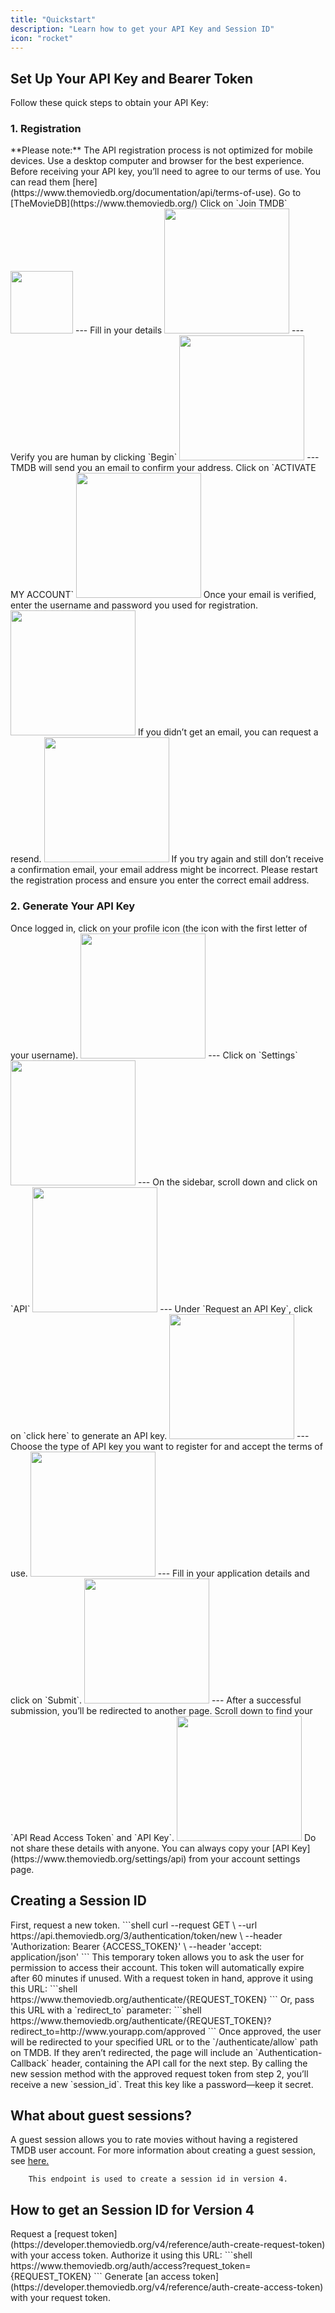 ```yaml
---
title: "Quickstart"
description: "Learn how to get your API Key and Session ID"
icon: "rocket"
---
```


## Set Up Your API Key and Bearer Token
Follow these quick steps to obtain your API Key:

### 1. Registration

<Note>
**Please note:** The API registration process is not optimized for mobile devices. Use a desktop computer and browser for the best experience. 
Before receiving your API key, you’ll need to agree to our terms of use. You can read them [here](https://www.themoviedb.org/documentation/api/terms-of-use).
</Note>

<AccordionGroup>
<Accordion icon="right-to-bracket" title="Join">
<Steps>
<Step>
Go to [TheMovieDB](https://www.themoviedb.org/)
</Step>
<Step>
Click on `Join TMDB`
<Frame>
<img height="100" noZoom src="/images/tmbd.png"/>
</Frame>
---
</Step>
<Step>
Fill in your details
<Frame>
<img height="200" noZoom src="/images/signup.png"/>
</Frame>
---
</Step>
<Step>
Verify you are human by clicking `Begin`
<Frame>
<img height="200" noZoom src="/images/human-verify.png"/>
</Frame>
---
</Step>
<Step>
TMDB will send you an email to confirm your address. Click on `ACTIVATE MY ACCOUNT`
<Frame>
<img height="200" noZoom src="/images/activate.png"/>
</Frame>
</Step>
<Step>
Once your email is verified, enter the username and password you used for registration.
<Frame>
<img height="200" noZoom src="/images/login.png"/>
</Frame>
</Step>
</Steps>
</Accordion>

<Accordion icon="face-worried" title="Didn’t receive a confirmation email?">
If you didn’t get an email, you can request a resend.
<Frame>
<img height="200" noZoom src="/images/resend.png"/>
</Frame>
<Tip>
If you try again and still don’t receive a confirmation email, your email address might be incorrect. Please restart the registration process and ensure you enter the correct email address.
</Tip>
</Accordion>
</AccordionGroup>

### 2. Generate Your API Key

<Accordion icon="key" title="Get your API Key">
<Steps>
<Step>
Once logged in, click on your profile icon (the icon with the first letter of your username).
<Frame>
<img height="200" noZoom src="/images/userfirst.png"/>
</Frame>
---
</Step>
<Step>
Click on `Settings`
<Frame>
<img height="200" noZoom src="/images/setting.png"/>
</Frame>
---
</Step>
<Step>
On the sidebar, scroll down and click on `API`
<Frame>
<img height="200" noZoom src="/images/API.png"/>
</Frame>
---
</Step>
<Step>
Under `Request an API Key`, click on `click here` to generate an API key.
<Frame>
<img height="200" noZoom src="/images/click-here.png"/>
</Frame>
---
</Step>
<Step>
Choose the type of API key you want to register for and accept the terms of use.
<Frame>
<img height="200" noZoom src="/images/type.png"/>
</Frame>
---
</Step>
<Step>
Fill in your application details and click on `Submit`.
<Frame>
<img height="200" noZoom src="/images/application.png"/>
</Frame>
---
</Step>
<Step>
After a successful submission, you’ll be redirected to another page. 
Scroll down to find your `API Read Access Token` and `API Key`.
<Frame>
<img height="200" noZoom src="/images/read-access.png"/>
</Frame>
<Warning>
Do not share these details with anyone.
</Warning>
</Step>
</Steps>
<Tip>You can always copy your [API Key](https://www.themoviedb.org/settings/api) from your account settings page.</Tip>
</Accordion>

## Creating a Session ID

<Accordion title="How do I generate a session ID?">
<Steps>
<Step title="Request Token">
First, request a new token.
```shell
curl --request GET \  
  --url https://api.themoviedb.org/3/authentication/token/new \  
  --header 'Authorization: Bearer {ACCESS_TOKEN}' \  
  --header 'accept: application/json'
```
This temporary token allows you to ask the user for permission to access their account.
<Info>This token will automatically expire after 60 minutes if unused.</Info>
</Step>
<Step title="Ask the user for permission">
With a request token in hand, approve it using this URL:
```shell
https://www.themoviedb.org/authenticate/{REQUEST_TOKEN}
```
Or, pass this URL with a `redirect_to` parameter:
```shell
https://www.themoviedb.org/authenticate/{REQUEST_TOKEN}?redirect_to=http://www.yourapp.com/approved
```
Once approved, the user will be redirected to your specified URL or to the `/authenticate/allow` path on TMDB.
If they aren’t redirected, the page will include an `Authentication-Callback` header, containing the API call for the next step.
</Step>
<Step title="Create a session ID">
By calling the new session method with the approved request token from step 2, you’ll receive a new `session_id`.
<Warning>Treat this key like a password—keep it secret.</Warning>
</Step>
</Steps>
</Accordion>

## What about guest sessions?
A guest session allows you to rate movies without having a registered TMDB user account.
<Info>For more information about creating a guest session, see [here.](/parameters/guest-session)</Info>

        This endpoint is used to create a session id in version 4.

## How to get an Session ID for Version 4
 <Accordion title="Create Session ID for Version4">
  <Steps>
    <Step>
      Request a [request token](https://developer.themoviedb.org/v4/reference/auth-create-request-token) with your access token.       
    </Step>
    <Step>
     Authorize it using this URL:
     ```shell 
      https://www.themoviedb.org/auth/access?request_token={REQUEST_TOKEN}
      ```
    </Step>
    <Step>
    Generate [an access token](https://developer.themoviedb.org/v4/reference/auth-create-access-token) with your request token.
    </Step>
  </Steps>
 </Accordion>